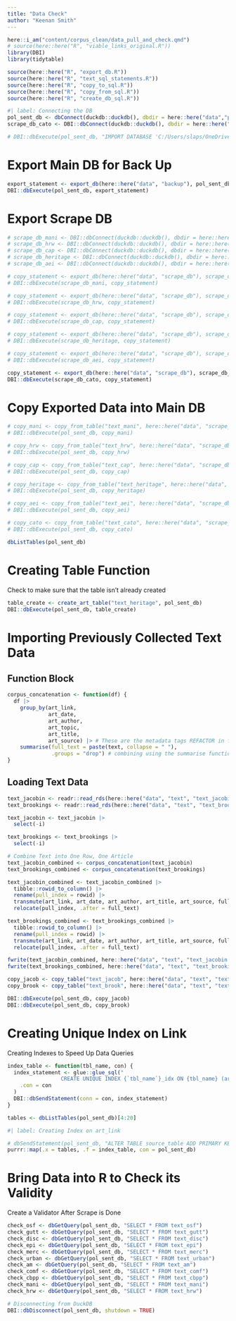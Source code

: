 ```yaml
---
title: "Data Check"
author: "Keenan Smith"
---
```


```r
here::i_am("content/corpus_clean/data_pull_and_check.qmd")
# source(here::here("R", "viable_links_original.R"))
library(DBI)
library(tidytable)

source(here::here("R", "export_db.R"))
source(here::here("R", "text_sql_statements.R"))
source(here::here("R", "copy_to_sql.R"))
source(here::here("R", "copy_from_sql.R"))
source(here::here("R", "create_db_sql.R"))
```


```r
#| label: Connecting the DB
pol_sent_db <- dbConnect(duckdb::duckdb(), dbdir = here::here("data","political-sentiment.duckdb"))
scrape_db_cato <- DBI::dbConnect(duckdb::duckdb(), dbdir = here::here("data","scrape_db","scrape_cato.duckdb"))
```

```r
# DBI::dbExecute(pol_sent_db, "IMPORT DATABASE 'C:/Users/slaps/OneDrive/Documents/Programming/political-sentiment/data'")
```

# Export Main DB for Back Up

```r
export_statement <- export_db(here::here("data", "backup"), pol_sent_db)
DBI::dbExecute(pol_sent_db, export_statement)
```

# Export Scrape DB

```r
# scrape_db_mani <- DBI::dbConnect(duckdb::duckdb(), dbdir = here::here("data","scrape_db","scrape_mani.duckdb"))
# scrape_db_hrw <- DBI::dbConnect(duckdb::duckdb(), dbdir = here::here("data","scrape_db","scrape_hrw.duckdb"))
# scrape_db_cap <- DBI::dbConnect(duckdb::duckdb(), dbdir = here::here("data","scrape_db","scrape_cap.duckdb"))
# scrape_db_heritage <- DBI::dbConnect(duckdb::duckdb(), dbdir = here::here("data","scrape_db","scrape_heritage.duckdb"))
# scrape_db_aei <- DBI::dbConnect(duckdb::duckdb(), dbdir = here::here("data","scrape_db","scrape_aei.duckdb"))
```


```r
# copy_statement <- export_db(here::here("data", "scrape_db"), scrape_db_mani)
# DBI::dbExecute(scrape_db_mani, copy_statement)

# copy_statement <- export_db(here::here("data", "scrape_db"), scrape_db_hrw)
# DBI::dbExecute(scrape_db_hrw, copy_statement)

# copy_statement <- export_db(here::here("data", "scrape_db"), scrape_db_cap)
# DBI::dbExecute(scrape_db_cap, copy_statement)

# copy_statement <- export_db(here::here("data", "scrape_db"), scrape_db_heritage)
# DBI::dbExecute(scrape_db_heritage, copy_statement)

# copy_statement <- export_db(here::here("data", "scrape_db"), scrape_db_aei)
# DBI::dbExecute(scrape_db_aei, copy_statement)

copy_statement <- export_db(here::here("data", "scrape_db"), scrape_db_cato)
DBI::dbExecute(scrape_db_cato, copy_statement)
```

# Copy Exported Data into Main DB

```r
# copy_mani <- copy_from_table("text_mani", here::here("data", "scrape_db", "text_mani.parquet"), pol_sent_db)
# DBI::dbExecute(pol_sent_db, copy_mani)

# copy_hrw <- copy_from_table("text_hrw", here::here("data", "scrape_db", "text_hrw.parquet"), pol_sent_db)
# DBI::dbExecute(pol_sent_db, copy_hrw)

# copy_cap <- copy_from_table("text_cap", here::here("data", "scrape_db", "text_cap.parquet"), pol_sent_db)
# DBI::dbExecute(pol_sent_db, copy_cap)

# copy_heritage <- copy_from_table("text_heritage", here::here("data", "scrape_db", "text_heritage.parquet"), pol_sent_db)
# DBI::dbExecute(pol_sent_db, copy_heritage)

# copy_aei <- copy_from_table("text_aei", here::here("data", "scrape_db", "text_aei.parquet"), pol_sent_db)
# DBI::dbExecute(pol_sent_db, copy_aei)

# copy_cato <- copy_from_table("text_cato", here::here("data", "scrape_db", "text_cato.parquet"), pol_sent_db)
# DBI::dbExecute(pol_sent_db, copy_cato)
```


```r
dbListTables(pol_sent_db)
```

# Creating Table Function

Check to make sure that the table isn't already created

```r
table_create <- create_art_table("text_heritage", pol_sent_db)
DBI::dbExecute(pol_sent_db, table_create)
```

# Importing Previously Collected Text Data

## Function Block

```r
corpus_concatenation <- function(df) {
  df |>
    group_by(art_link,
             art_date,
             art_author,
             art_topic,
             art_title,
             art_source) |> # These are the metadata tags REFACTOR in future
    summarise(full_text = paste(text, collapse = " "),
              .groups = "drop") # combining using the summarise function
}
```

## Loading Text Data

```r
text_jacobin <- readr::read_rds(here::here("data", "text", "text_jacobin.rds")) |> as_tidytable()
text_brookings <- readr::read_rds(here::here("data", "text", "text_brooking.rds")) |> as_tidytable()

text_jacobin <- text_jacobin |>
  select(-i)

text_brookings <- text_brookings |>
  select(-i)

# Combine Text into One Row, One Article
text_jacobin_combined <- corpus_concatenation(text_jacobin)
text_brookings_combined <- corpus_concatenation(text_brookings)

text_jacobin_combined <- text_jacobin_combined |>
  tibble::rowid_to_column() |>
  rename(pull_index = rowid) |>
  transmute(art_link, art_date, art_author, art_title, art_source, full_text, pull_index) |>
  relocate(pull_index, .after = full_text)

text_brookings_combined <- text_brookings_combined |>
  tibble::rowid_to_column() |>
  rename(pull_index = rowid) |>
  transmute(art_link, art_date, art_author, art_title, art_source, full_text, pull_index) |>
  relocate(pull_index, .after = full_text)

fwrite(text_jacobin_combined, here::here("data", "text", "text_jacobin.csv"))
fwrite(text_brookings_combined, here::here("data", "text", "text_brookings.csv"))

copy_jacob <- copy_table("text_jacob", here::here("data", "text", "text_jacobin.csv"), pol_sent_db)
copy_brook <- copy_table("text_brook", here::here("data", "text", "text_brookings.csv"), pol_sent_db)

DBI::dbExecute(pol_sent_db, copy_jacob)
DBI::dbExecute(pol_sent_db, copy_brook)
```

# Creating Unique Index on Link

Creating Indexes to Speed Up Data Queries

```r
index_table <- function(tbl_name, con) {
  index_statement <- glue::glue_sql("
                 CREATE UNIQUE INDEX {`tbl_name`}_idx ON {tbl_name} (art_link, art_source)",
    .con = con
  )
  DBI::dbSendStatement(conn = con, index_statement)
}

tables <- dbListTables(pol_sent_db)[4:20]
```


```r
#| label: Creating Index on art_link

# dbSendStatement(pol_sent_db, "ALTER TABLE source_table ADD PRIMARY KEY (art_source)")
purrr::map(.x = tables, .f = index_table, con = pol_sent_db)
```

# Bring Data into R to Check its Validity

Create a Validator After Scrape is Done

```r
check_osf <- dbGetQuery(pol_sent_db, "SELECT * FROM text_osf")
check_gutt <- dbGetQuery(pol_sent_db, "SELECT * FROM text_gutt")
check_disc <- dbGetQuery(pol_sent_db, "SELECT * FROM text_disc")
check_epi <- dbGetQuery(pol_sent_db, "SELECT * FROM text_epi")
check_merc <- dbGetQuery(pol_sent_db, "SELECT * FROM text_merc")
check_urban <- dbGetQuery(pol_sent_db, "SELECT * FROM text_urban")
check_am <- dbGetQuery(pol_sent_db, "SELECT * FROM text_am")
check_comf <- dbGetQuery(pol_sent_db, "SELECT * FROM text_comf")
check_cbpp <- dbGetQuery(pol_sent_db, "SELECT * FROM text_cbpp")
check_mani <- dbGetQuery(pol_sent_db, "SELECT * FROM text_mani")
check_hrw <- dbGetQuery(pol_sent_db, "SELECT * FROM text_hrw")
```

```r
# Disconnecting from DuckDB
DBI::dbDisconnect(pol_sent_db, shutdown = TRUE)
```


